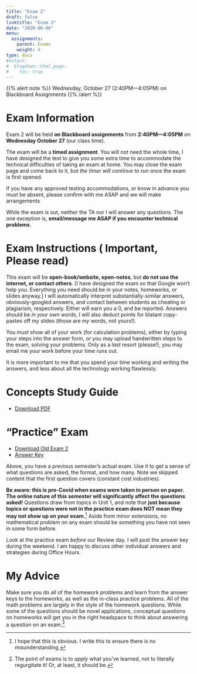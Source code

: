 ```yaml
---
title: "Exam 2"
draft: false
linktitle: "Exam 2"
date: "2020-06-08"
menu:
  assignments:
    parent: Exams
    weight: 4
type: docs
#output:
#  blogdown::html_page:
#    toc: true
---
```


{{% alert note %}}
Wednesday, October 27 (2:40PM—4:05PM) on Blackboard Assignments
{{% /alert %}}

# Exam Information

Exam 2 will be held **on Blackboard assignments** from **2:40PM—4:05PM** on **Wednesday October 27** (our class time).

The exam will be a **timed assignment**. You will *not* need the whole time, I have designed the test to give you some extra time to accommodate the technical difficulties of taking an exam at home. You may close the exam page and come back to it, but *the timer will continue to run* once the exam is first opened.

If you have any approved testing accommodations, or know in advance you must be absent, please confirm with me ASAP and we will make arrangements

While the exam is out, neither the TA nor I will answer any questions. The one exception is, **email/message me ASAP if you encounter technical problems**.

# Exam Instructions (<i class="fas fa-exclamation-circle"></i> Important, Please read)

This exam will be **open-book/website, open-notes**, but **do not use the internet, or contact others**. [I have designed the exam so that Google won't help you. Everything you need should be in your notes, homeworks, or slides anyway.] I will automatically interpret substantially-similar answers, obviously-googled answers, and contact between students as cheating or plagiarism, respectively. Either will earn you a 0, and be reported. Answers should be *in your own words*, I will also deduct points for blatant copy-pastes off my slides (those are *my* words, not yours!).

You must show all of your work (for calculation problems), either by typing your steps into the answer form, or you may upload handwritten steps to the exam, solving your problems. Only as a *last* resort (please!), you may email me your work before your time runs out.

It is more important to me that you spend your time working and writing the answers, and less about all the technology working flawlessly.

# Concepts Study Guide

- [<i class="fas fa-file-pdf"></i> Download PDF](/examprep/exam_2_study_guide.pdf)

# "Practice" Exam

- [<i class="fas fa-file-pdf"></i> Download Old Exam 2](/examprep/Exam2.pdf)
- [<i class="far fa-life-ring"></i> Answer Key](/examprep/Exam2_Answer_Key.pdf)

Above, you have a previous semester's actual exam. Use it to get a sense of what questions are asked, the format, and how many. Note we skipped content that the first question covers (constant cost industries).

**Be aware: this is pre-Covid when exams were taken in person on paper. The online nature of this semester will significantly affect the questions asked!** Questions draw from topics in Unit 1, and note that **just because topics or questions were not in the practice exam does NOT mean they may not show up on your exam.**^[I hope that this is obvious. I write this to ensure there is no misunderstanding.] Aside from minor extensions, no mathematical problem on any exam should be something you have not seen in some form before. 

Look at the practice exam *before* our Review day. I will post the answer key during the weekend. I am happy to discuss other individual answers and strategies during Office Hours.

# My Advice

Make sure you do all of the homework problems and learn from the answer keys to the homeworks, as well as the in-class practice problems. All of the math problems are largely in the style of the homework questions. While some of the questions should be novel applications, conceptual questions on homeworks will get you in the right headspace to think about answering a question on an exam.^[The point of exams is to *apply* what you've learned, not to literally regurgitate it! Or, at least, it should be.]